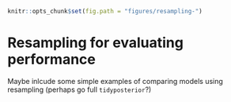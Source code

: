```r
knitr::opts_chunk$set(fig.path = "figures/resampling-")
```

# Resampling for evaluating performance  {#resampling}


Maybe inlcude some simple examples of comparing models using resampling (perhaps go full `tidyposterior`?)
